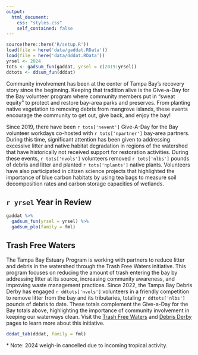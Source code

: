 ```yaml
---
output:
  html_document:
    css: "styles.css"
    self_contained: false
---
```


```r
source(here::here('R/setup.R'))
load(file = here('data/gaddat.RData'))
load(file = here('data/dddat.RData'))
yrsel <- 2024
tots <- gadsum_fun(gaddat, yrsel = c(2019:yrsel))
ddtots <- ddsum_fun(dddat)
```

Community involvement has been at the center of Tampa Bay's recovery story since the beginning. Keeping that tradition alive is the Give-a-Day for the Bay volunteer program where community members put in "sweat equity" to protect and restore bay-area parks and preserves. From planting native vegetation to removing debris from mangrove islands, these events encourage the community to get out, give back, and enjoy the bay!

Since 2019, there have been `r tots['nevent']` Give-A-Day for the Bay volunteer workdays co-hosted with `r tots['npartner']` bay-area partners. During this time, significant attention has been given to addressing excessive litter and native habitat degradation in regions of the watershed that have historically not received support for restoration activities. During these events, `r tots['nvols']` volunteers removed `r tots['nlbs']` pounds of debris and litter and planted `r tots['nplants']` native plants. Volunteers have also participated in citizen science projects that highlighted the importance of blue carbon habitats by using tea bags to measure soil decomposition rates and carbon storage capacities of wetlands.

## `r yrsel` Year in Review 

```r
gaddat %>% 
  gadsum_fun(yrsel = yrsel) %>% 
  gadsum_plo(family = fml)
```

## Trash Free Waters

The Tampa Bay Estuary Program is working with partners to reduce litter and debris in the watershed through the Trash Free Waters initiative. This program focuses on reducing the amount of trash entering the bay by addressing litter at its source, increasing community awareness, and improving waste management practices.  Since 2022, the Tampa Bay Debris Derby has engaged `r ddtots['nvols']` volunteers in a friendly competition to remove litter from the bay and its tributaries, totaling `r ddtots['nlbs']` pounds of debris to date. These totals complement the Give-a-Day for the Bay totals above, highlighting the importance of community involvement in keeping our waterways clean. Visit the [Trash Free Waters](https://tbep.org/trash-free-waters/){target="_parent"} and [Debris Derby](https://tbep.org/debris-derby/){target="_parent"} pages to learn more about this initiative.

```r
dddat_tab(dddat, family = fml)
```

\* Note: 2024 weigh-in cancelled due to incoming tropical activity.

<script type="text/javascript" src="js/iframeResizer.contentWindow.min.js"></script>

